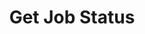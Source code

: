 ---
sidebarTitle: "Get Job Status"
title: "Get Job Status"
openapi: get /v1/digital-worker/job/status
---